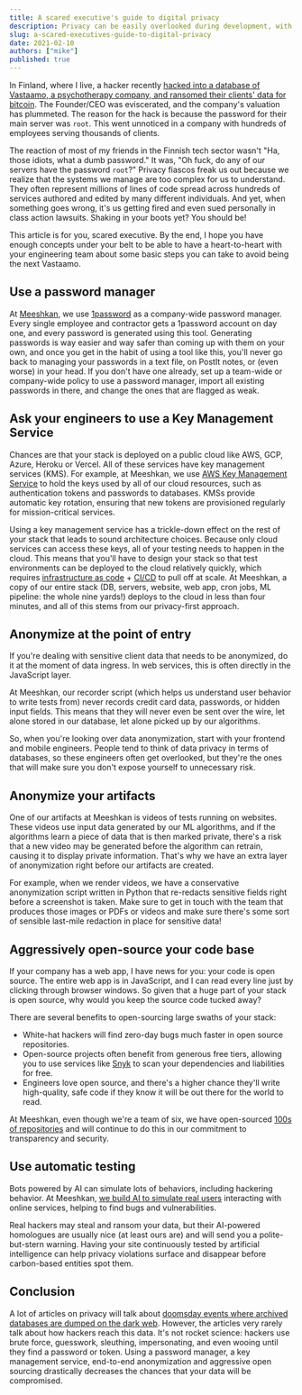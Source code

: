 ```yaml
---
title: A scared executive's guide to digital privacy
description: Privacy can be easily overlooked during development, with devastating consequences. Here are some simple tips to implement now and avoid complicated problems later.
slug: a-scared-executives-guide-to-digital-privacy
date: 2021-02-10
authors: ["mike"]
published: true
---
```


In Finland, where I live, a hacker recently [hacked into a database of Vastaamo, a psychotherapy company, and ransomed their clients' data for bitcoin](https://www.theguardian.com/world/2020/oct/26/tens-of-thousands-psychotherapy-records-hacked-in-finland?CMP=Share_AndroidApp_Other). The Founder/CEO was eviscerated, and the company's valuation has plummeted. The reason for the hack is because the password for their main server was `root`. This went unnoticed in a company with hundreds of employees serving thousands of clients.

The reaction of most of my friends in the Finnish tech sector wasn't "Ha, those idiots, what a dumb password." It was, "Oh fuck, do any of our servers have the password `root`?" Privacy fiascos freak us out because we realize that the systems we manage are too complex for us to understand. They often represent millions of lines of code spread across hundreds of services authored and edited by many different individuals. And yet, when something goes wrong, it's us getting fired and even sued personally in class action lawsuits. Shaking in your boots yet? You should be!

This article is for you, scared executive. By the end, I hope you have enough concepts under your belt to be able to have a heart-to-heart with your engineering team about some basic steps you can take to avoid being the next Vastaamo.

## Use a password manager

At [Meeshkan](https://meeshkan.com/), we use [1password](https://1password.com/) as a company-wide password manager. Every single employee and contractor gets a 1password account on day one, and every password is generated using this tool. Generating passwords is way easier and way safer than coming up with them on your own, and once you get in the habit of using a tool like this, you'll never go back to managing your passwords in a text file, on PostIt notes, or (even worse) in your head. If you don't have one already, set up a team-wide or company-wide policy to use a password manager, import all existing passwords in there, and change the ones that are flagged as weak.

## Ask your engineers to use a Key Management Service

Chances are that your stack is deployed on a public cloud like AWS, GCP, Azure, Heroku or Vercel. All of these services have key management services (KMS). For example, at Meeshkan, we use [AWS Key Management Service](https://aws.amazon.com/kms/) to hold the keys used by all of our cloud resources, such as authentication tokens and passwords to databases. KMSs provide automatic key rotation, ensuring that new tokens are provisioned regularly for mission-critical services.

Using a key management service has a trickle-down effect on the rest of your stack that leads to sound architecture choices. Because only cloud services can access these keys, all of your testing needs to happen in the cloud. This means that you'll have to design your stack so that test environments can be deployed to the cloud relatively quickly, which requires [infrastructure as code](https://en.wikipedia.org/wiki/Infrastructure_as_Code) + [CI/CD](https://en.wikipedia.org/wiki/CI/CD) to pull off at scale. At Meeshkan, a copy of our entire stack (DB, servers, website, web app, cron jobs, ML pipeline: the whole nine yards!) deploys to the cloud in less than four minutes, and all of this stems from our privacy-first approach.

## Anonymize at the point of entry

If you're dealing with sensitive client data that needs to be anonymized, do it at the moment of data ingress. In web services, this is often directly in the JavaScript layer.

At Meeshkan, our recorder script (which helps us understand user behavior to write tests from) never records credit card data, passwords, or hidden input fields. This means that they will never even be sent over the wire, let alone stored in our database, let alone picked up by our algorithms.

So, when you're looking over data anonymization, start with your frontend and mobile engineers. People tend to think of data privacy in terms of databases, so these engineers often get overlooked, but they're the ones that will make sure you don't expose yourself to unnecessary risk.

## Anonymize your artifacts

One of our artifacts at Meeshkan is videos of tests running on websites. These videos use input data generated by our ML algorithms, and if the algorithms learn a piece of data that is then marked private, there's a risk that a new video may be generated before the algorithm can retrain, causing it to display private information. That's why we have an extra layer of anonymization right before our artifacts are created.

For example, when we render videos, we have a conservative anonymization script written in Python that re-redacts sensitive fields right before a screenshot is taken. Make sure to get in touch with the team that produces those images or PDFs or videos and make sure there's some sort of sensible last-mile redaction in place for sensitive data!

## Aggressively open-source your code base

If your company has a web app, I have news for you: your code is open source. The entire web app is in JavaScript, and I can read every line just by clicking through browser windows. So given that a huge part of your stack is open source, why would you keep the source code tucked away?

There are several benefits to open-sourcing large swaths of your stack:

- White-hat hackers will find zero-day bugs much faster in open source repositories.
- Open-source projects often benefit from generous free tiers, allowing you to use services like [Snyk](https://snyk.io/) to scan your dependencies and liabilities for free.
- Engineers love open source, and there's a higher chance they'll write high-quality, safe code if they know it will be out there for the world to read.

At Meeshkan, even though we're a team of six, we have open-sourced [100s of repositories](https://github.com/meeshkan) and will continue to do this in our commitment to transparency and security.

## Use automatic testing

Bots powered by AI can simulate lots of behaviors, including hackering behavior. At Meeshkan, [we build AI to simulate real users](https://meeshkan.com/) interacting with online services, helping to find bugs and vulnerabilities.

Real hackers may steal and ransom your data, but their AI-powered homologues are usually nice (at least ours are) and will send you a polite-but-stern warning. Having your site continuously tested by artificial intelligence can help privacy violations surface and disappear before carbon-based entities spot them.

## Conclusion

A lot of articles on privacy will talk about [doomsday events where archived databases are dumped on the dark web](https://www.pandasecurity.com/en/mediacenter/security/lessons-ashley-madison-data-breach/). However, the articles very rarely talk about how hackers reach this data. It's not rocket science: hackers use brute force, guesswork, sleuthing, impersonating, and even wooing until they find a password or token. Using a password manager, a key management service, end-to-end anonymization and aggressive open sourcing drastically decreases the chances that your data will be compromised.
